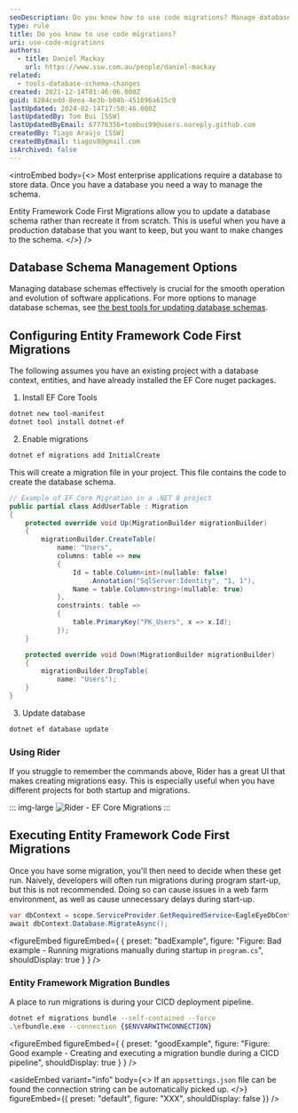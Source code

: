 ```yaml
---
seoDescription: Do you know how to use code migrations? Manage database schemas effectively with Entity Framework Code First Migrations. Update a production database schema without recreating it from scratch.
type: rule
title: Do you know to use code migrations?
uri: use-code-migrations
authors:
  - title: Daniel Mackay
    url: https://www.ssw.com.au/people/daniel-mackay
related:
  - tools-database-schema-changes
created: 2021-12-14T01:46:06.000Z
guid: 8284cedd-8eea-4e3b-b04b-451896a615c0
lastUpdated: 2024-02-14T17:50:46.000Z
lastUpdatedBy: Tom Bui [SSW]
lastUpdatedByEmail: 67776356+tombui99@users.noreply.github.com
createdBy: Tiago Araújo [SSW]
createdByEmail: tiagov8@gmail.com
isArchived: false
---
```


<introEmbed
  body={<>
Most enterprise applications require a database to store data. Once you have a database you need a way to manage the schema.

Entity Framework Code First Migrations allow you to update a database schema rather than recreate it from scratch. This is useful when you have a production database that you want to keep, but you want to make changes to the schema.
  </>}
/>
## Database Schema Management Options

Managing database schemas effectively is crucial for the smooth operation and evolution of software applications. For more options to manage database schemas, see [the best tools for updating database schemas](/tools-database-schema-changes/).

## Configuring Entity Framework Code First Migrations

The following assumes you have an existing project with a database context, entities, and have already installed the EF Core nuget packages.

1. Install EF Core Tools

```bash
dotnet new tool-manifest
dotnet tool install dotnet-ef
```

2. Enable migrations

```bash
dotnet ef migrations add InitialCreate
```

   This will create a migration file in your project. This file contains the code to create the database schema.

```cs
// Example of EF Core Migration in a .NET 8 project
public partial class AddUserTable : Migration
{
    protected override void Up(MigrationBuilder migrationBuilder)
    {
        migrationBuilder.CreateTable(
            name: "Users",
            columns: table => new
            {
                Id = table.Column<int>(nullable: false)
                    .Annotation("SqlServer:Identity", "1, 1"),
                Name = table.Column<string>(nullable: true)
            },
            constraints: table =>
            {
                table.PrimaryKey("PK_Users", x => x.Id);
            });
    }

    protected override void Down(MigrationBuilder migrationBuilder)
    {
        migrationBuilder.DropTable(
            name: "Users");
    }
}

```

3. Update database

```bash
dotnet ef database update
```

### Using Rider

If you struggle to remember the commands above, Rider has a great UI that makes creating migrations easy. This is especially useful when you have different projects for both startup and migrations.

::: img-large
![Rider - EF Core Migrations](/uploads/rules/use-code-migrations/rider-ef-core.png)
:::

## Executing Entity Framework Code First Migrations

Once you have some migration, you'll then need to decide when these get run. Naively, developers will often run migrations during program start-up, but this is not recommended. Doing so can cause issues in a web farm environment, as well as cause unnecessary delays during start-up.

```csharp
var dbContext = scope.ServiceProvider.GetRequiredService<EagleEyeDbContext>();
await dbContext.Database.MigrateAsync();
```

<figureEmbed figureEmbed={ {
  preset: "badExample",
  figure: "Figure: Bad example - Running migrations manually during startup in `program.cs`",
  shouldDisplay: true
} } />


### Entity Framework Migration Bundles

A place to run migrations is during your CICD deployment pipeline.

```bash
dotnet ef migrations bundle --self-contained --force
.\efbundle.exe --connection {$ENVVARWITHCONNECTION}
```

<figureEmbed figureEmbed={ {
  preset: "goodExample",
  figure: "Figure: Good example - Creating and executing a migration bundle during a CICD pipeline",
  shouldDisplay: true
} } />


<asideEmbed
  variant="info"
  body={<>
    If an `appsettings.json` file can be found the connection string can be automatically picked up.
  </>}
  figureEmbed={{
    preset: "default",
    figure: "XXX",
    shouldDisplay: false
  }}
/>

